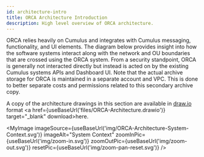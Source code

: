 ```yaml
---
id: architecture-intro
title: ORCA Architecture Introduction
description: High level overview of ORCA architecture.
---
```



ORCA relies heavily on Cumulus and integrates with Cumulus messaging,
functionality, and UI elements. The diagram below provides insight into how the
software systems interact along with the network and OU boundaries that are
crossed using the ORCA system. From a security standpoint, ORCA is generally not
interacted directly but instead is acted on by the existing Cumulus systems APIs
and Dashboard UI. Note that the actual archive storage for ORCA is maintained in
a separate account and VPC. This is done to better separate costs and
permissions related to this secondary archive copy.

A copy of the architecture drawings in this section are available in
[draw.io](https://app.diagrams.net/) format <a href={useBaseUrl('files/ORCA-Architecture.drawio')} target="_blank" download>here</a>.


<MyImage
    imageSource={useBaseUrl('img/ORCA-Architecture-System-Context.svg')}
    imageAlt="System Context"
    zoomInPic={useBaseUrl('img/zoom-in.svg')}
    zoomOutPic={useBaseUrl('img/zoom-out.svg')}
    resetPic={useBaseUrl('img/zoom-pan-reset.svg')}
/>



